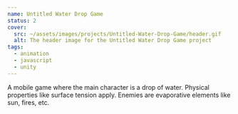 ```yaml
---
name: Untitled Water Drop Game
status: 2
cover: 
  src: ~/assets/images/projects/Untitled-Water-Drop-Game/header.gif
  alt: The header image for the Untitled Water Drop Game project
tags:
  - animation
  - javascript
  - unity
---
```


A mobile game where the main character is a drop of water. Physical properties like surface tension apply. Enemies are evaporative elements like sun, fires, etc.
